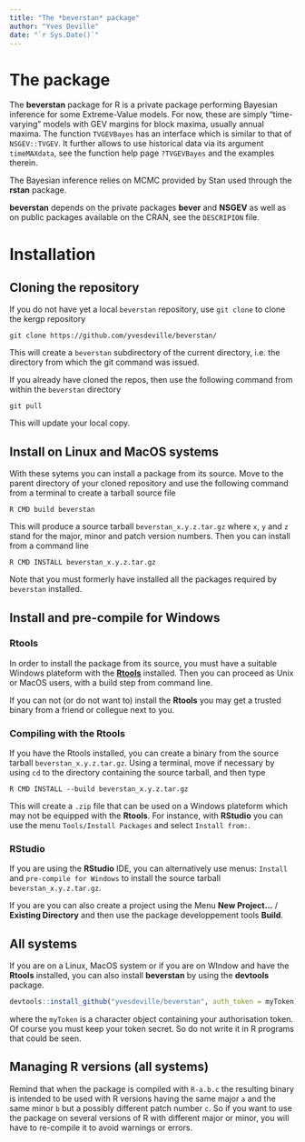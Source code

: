 ```yaml
---
title: "The *beverstan* package"
author: "Yves Deville"
date: "`r Sys.Date()`"
---
```


# The package

The **beverstan** package for R is a private package performing
Bayesian inference for some Extreme-Value models. For now, these are
simply "time-varying" models with GEV margins for block maxima,
usually annual maxima. The function `TVGEVBayes` has an interface
which is similar to that of `NSGEV::TVGEV`. It further allows to use
historical data via its argument `timeMAXdata`, see the function help
page `?TVGEVBayes` and the examples therein.

The Bayesian inference relies on MCMC provided by Stan used through the
**rstan** package.       

**beverstan** depends on the private packages **bever** and **NSGEV**
as well as on public packages available on the CRAN, see the
`DESCRIPION` file.

# Installation
  
## Cloning the repository

If you do not have yet a local `beverstan` repository, use `git clone`
to clone the kergp repository

`git clone https://github.com/yvesdeville/beverstan/`

This will create a `beverstan` subdirectory of the current directory,
i.e. the directory from which the git command was issued.

If you already have cloned the repos, then use the following command
from within the `beverstan` directory
   
`git pull`

This will update your local copy.
        
## Install on Linux and MacOS systems

With these sytems you can install a package from its source. Move to
the parent directory of your cloned repository and use the following
command from a terminal to create a tarball source file

`R CMD build beverstan`

This will produce a source tarball `beverstan_x.y.z.tar.gz` where `x`, `y`
and `z` stand for the major, minor and patch version numbers. Then you
can install from a command line

`R CMD INSTALL beverstan_x.y.z.tar.gz`

Note that you must formerly have installed all the packages required by
`beverstan` installed.


## Install and pre-compile for Windows

### Rtools
	   
In order to install the package from its source, you must have a
suitable Windows plateform with the [**Rtools**](https://cran.r-project.org/bin/windows/Rtools/)
installed. Then you can
proceed as Unix or MacOS users, with a build step from command line.

If you can not (or do not want to) install the **Rtools** you may get
a trusted binary from a friend or collegue next to you.

### Compiling with the Rtools
    
If you have the Rtools installed, you can create a binary from the
source tarball `beverstan_x.y.z.tar.gz`.  Using a terminal, move if
necessary by using `cd` to the directory containing the source
tarball, and then type

`R CMD INSTALL --build beverstan_x.y.z.tar.gz`

This will create a `.zip` file that can be used on a Windows plateform
which may not be equipped with the **Rtools**. For instance, with
**RStudio** you can use the menu `Tools/Install Packages` and select
`Install from:`.

### RStudio	 
	 
If you are using the **RStudio** IDE, you can alternatively use menus:
`Install` and `pre-compile for Windows` to install the source
tarball `beverstan_x.y.z.tar.gz`.

If you are you can also create a project using the Menu **New Project...** / **Existing Directory**
and then use the package developpement tools **Build**.
   

## All systems

If you are on a Linux, MacOS system or if you are on WIndow and have
the **Rtools** installed, you can also install **beverstan** by using the
**devtools** package.

```r
devtools::install_github("yvesdeville/beverstan", auth_token = myToken)
```	     
where the `myToken` is a character object containing your
authorisation token. Of course you must keep your token secret. So do
not write it in R programs that could be seen.
    
## Managing R versions (all systems)

Remind that when the package is compiled with `R-a.b.c` the resulting
binary is intended to be used with R versions having the same major
`a` and the same minor `b` but a possibly different patch number
`c`. So if you want to use the package on several versions of R with different
major or minor, you will have to re-compile it to avoid warnings or errors.
 